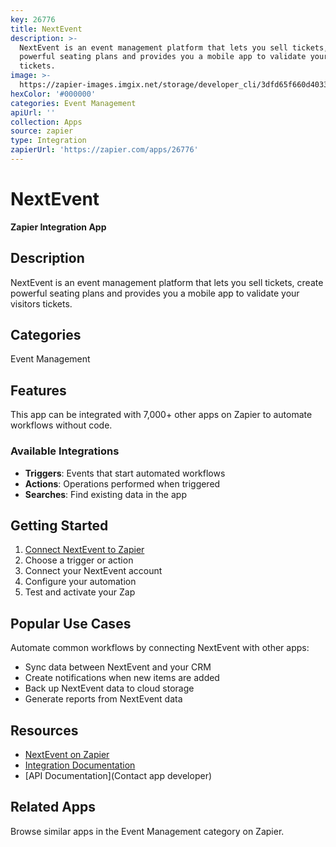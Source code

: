 ```yaml
---
key: 26776
title: NextEvent
description: >-
  NextEvent is an event management platform that lets you sell tickets, create
  powerful seating plans and provides you a mobile app to validate your visitors
  tickets.
image: >-
  https://zapier-images.imgix.net/storage/developer_cli/3dfd65f660d403305f6f050b4edf44ef.png?auto=format%2Ccompress&ixlib=python-3.0.0&q=50
hexColor: '#000000'
categories: Event Management
apiUrl: ''
collection: Apps
source: zapier
type: Integration
zapierUrl: 'https://zapier.com/apps/26776'
---
```

# NextEvent

**Zapier Integration App**

## Description

NextEvent is an event management platform that lets you sell tickets, create powerful seating plans and provides you a mobile app to validate your visitors tickets.

## Categories

Event Management

## Features

This app can be integrated with 7,000+ other apps on Zapier to automate workflows without code.

### Available Integrations

- **Triggers**: Events that start automated workflows
- **Actions**: Operations performed when triggered
- **Searches**: Find existing data in the app

## Getting Started

1. [Connect NextEvent to Zapier](https://zapier.com/apps/26776)
2. Choose a trigger or action
3. Connect your NextEvent account
4. Configure your automation
5. Test and activate your Zap

## Popular Use Cases

Automate common workflows by connecting NextEvent with other apps:

- Sync data between NextEvent and your CRM
- Create notifications when new items are added
- Back up NextEvent data to cloud storage
- Generate reports from NextEvent data

## Resources

- [NextEvent on Zapier](https://zapier.com/apps/26776)
- [Integration Documentation](https://zapier.com/apps/26776/integrations)
- [API Documentation](Contact app developer)

## Related Apps

Browse similar apps in the Event Management category on Zapier.
